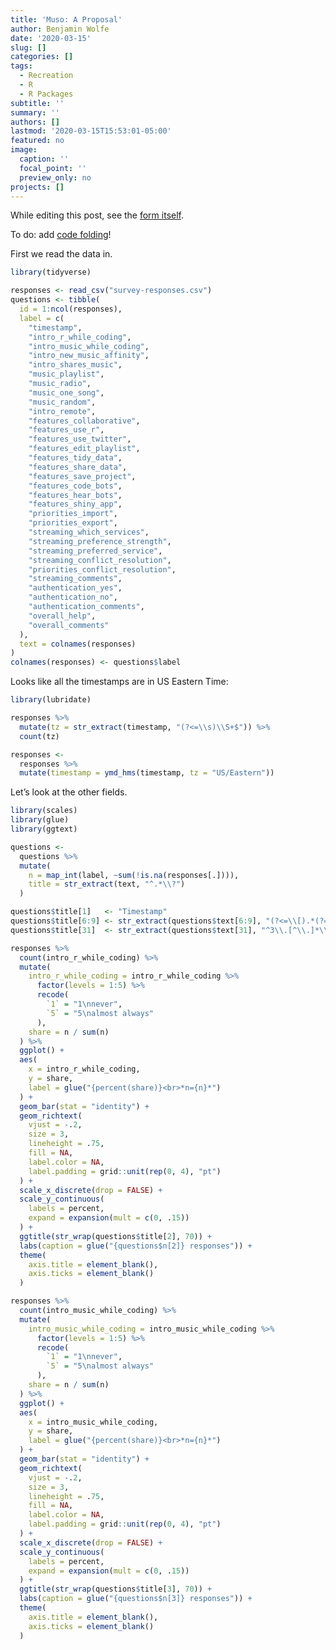```yaml
---
title: 'Muso: A Proposal'
author: Benjamin Wolfe
date: '2020-03-15'
slug: []
categories: []
tags:
  - Recreation
  - R
  - R Packages
subtitle: ''
summary: ''
authors: []
lastmod: '2020-03-15T15:53:01-05:00'
featured: no
image:
  caption: ''
  focal_point: ''
  preview_only: no
projects: []
---
```


While editing this post, see the [form itself][1].

To do: add [code folding][2]!

First we read the data in.

```r
library(tidyverse)

responses <- read_csv("survey-responses.csv")
questions <- tibble(
  id = 1:ncol(responses),
  label = c(
    "timestamp",
    "intro_r_while_coding",
    "intro_music_while_coding",
    "intro_new_music_affinity",
    "intro_shares_music",
    "music_playlist",
    "music_radio",
    "music_one_song",
    "music_random",
    "intro_remote",
    "features_collaborative",
    "features_use_r",
    "features_use_twitter",
    "features_edit_playlist",
    "features_tidy_data",
    "features_share_data",
    "features_save_project",
    "features_code_bots",
    "features_hear_bots",
    "features_shiny_app",
    "priorities_import",
    "priorities_export",
    "streaming_which_services",
    "streaming_preference_strength",
    "streaming_preferred_service",
    "streaming_conflict_resolution",
    "priorities_conflict_resolution",
    "streaming_comments",
    "authentication_yes",
    "authentication_no",
    "authentication_comments",
    "overall_help",
    "overall_comments"
  ),
  text = colnames(responses)
)
colnames(responses) <- questions$label
```

Looks like all the timestamps are in US Eastern Time:

```r
library(lubridate)

responses %>% 
  mutate(tz = str_extract(timestamp, "(?<=\\s)\\S+$")) %>% 
  count(tz)

responses <- 
  responses %>% 
  mutate(timestamp = ymd_hms(timestamp, tz = "US/Eastern"))
```

Let's look at the other fields.

```r
library(scales)
library(glue)
library(ggtext)

questions <- 
  questions %>% 
  mutate(
    n = map_int(label, ~sum(!is.na(responses[.]))),
    title = str_extract(text, "^.*\\?")
  )

questions$title[1]   <- "Timestamp"
questions$title[6:9] <- str_extract(questions$text[6:9], "(?<=\\[).*(?=\\])")
questions$title[31]  <- str_extract(questions$text[31], "^3\\.[^\\.]*\\.")

responses %>% 
  count(intro_r_while_coding) %>% 
  mutate(
    intro_r_while_coding = intro_r_while_coding %>% 
      factor(levels = 1:5) %>% 
      recode(
        `1` = "1\nnever",
        `5` = "5\nalmost always"
      ),
    share = n / sum(n)
  ) %>% 
  ggplot() +
  aes(
    x = intro_r_while_coding,
    y = share,
    label = glue("{percent(share)}<br>*n={n}*")
  ) +
  geom_bar(stat = "identity") +
  geom_richtext(
    vjust = -.2,
    size = 3,
    lineheight = .75,
    fill = NA,
    label.color = NA,
    label.padding = grid::unit(rep(0, 4), "pt")
  ) +
  scale_x_discrete(drop = FALSE) +
  scale_y_continuous(
    labels = percent,
    expand = expansion(mult = c(0, .15))
  ) +
  ggtitle(str_wrap(questions$title[2], 70)) +
  labs(caption = glue("{questions$n[2]} responses")) +
  theme(
    axis.title = element_blank(),
    axis.ticks = element_blank()
  )
```

```r
responses %>% 
  count(intro_music_while_coding) %>% 
  mutate(
    intro_music_while_coding = intro_music_while_coding %>% 
      factor(levels = 1:5) %>% 
      recode(
        `1` = "1\nnever",
        `5` = "5\nalmost always"
      ),
    share = n / sum(n)
  ) %>% 
  ggplot() +
  aes(
    x = intro_music_while_coding,
    y = share,
    label = glue("{percent(share)}<br>*n={n}*")
  ) +
  geom_bar(stat = "identity") +
  geom_richtext(
    vjust = -.2,
    size = 3,
    lineheight = .75,
    fill = NA,
    label.color = NA,
    label.padding = grid::unit(rep(0, 4), "pt")
  ) +
  scale_x_discrete(drop = FALSE) +
  scale_y_continuous(
    labels = percent,
    expand = expansion(mult = c(0, .15))
  ) +
  ggtitle(str_wrap(questions$title[3], 70)) +
  labs(caption = glue("{questions$n[3]} responses")) +
  theme(
    axis.title = element_blank(),
    axis.ticks = element_blank()
  )
```

[1]: https://docs.google.com/forms/d/1Azw1fQuTQZ8Zj6OTi7pIYWxN14xb0Yn4XeTA8Blbjik/edit
[2]: https://www.jepusto.com/code-folding-with-blogdown-academic/

